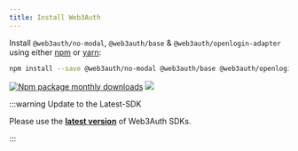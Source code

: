 ```yaml
---
title: Install Web3Auth
---
```


Install `@web3auth/no-modal`, `@web3auth/base` & `@web3auth/openlogin-adapter` using either [npm](https://www.npmjs.com/package/@web3auth/no-modal) or
[yarn](https://yarnpkg.com/package/@web3auth/no-modal):

```bash npm2yarn
npm install --save @web3auth/no-modal @web3auth/base @web3auth/openlogin-adapter
```

[![Npm package monthly downloads](https://badgen.net/npm/dm/@web3auth/no-modal)](https://www.npmjs.com/package/@web3auth/no-modal)
[![](https://data.jsdelivr.com/v1/package/npm/@web3auth/no-modal/badge)](https://www.jsdelivr.com/package/npm/@web3auth/no-modal)

:::warning Update to the Latest-SDK

Please use the **[latest version](https://www.npmjs.com/package/@web3auth/no-modal)** of Web3Auth SDKs.

:::
